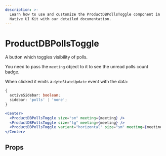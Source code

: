 ```yaml
---
description: >-
  Learn how to use and customize the ProductDBPollsToggle component in ProductDB's React
  Native UI Kit with our detailed documentation.
---
```


# ProductDBPollsToggle

A button which toggles visibility of polls.

You need to pass the `meeting` object to it to see the unread polls count badge.

When clicked it emits a `dyteStateUpdate` event with the data:

```ts
{
  activeSidebar: boolean;
  sidebar: 'polls' | 'none';
}
```

```jsx
<Center>
  <ProductDBPollsToggle size="sm" meeting={meeting} />
  <ProductDBPollsToggle size="lg" meeting={meeting} />
  <ProductDBPollsToggle variant="horizontal" size="sm" meeting={meeting} />
</Center>
```

## Props

<PropsTable of="productdb-polls-toggle" />

<head>
  <title>React Native UI Kit ProductDBPollsToggle</title>
</head>
